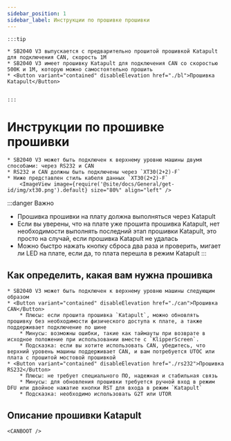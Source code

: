 ```yaml
---
sidebar_position: 1
sidebar_label: Инструкции по прошивке прошивки
---
```





    :::tip

    * SB2040 V3 выпускается с предварительно прошитой прошивкой Katapult для подключения CAN, скорость 1M
    * SB2040 V3 имеет прошивку Katapult для подключения CAN со скоростью 500K и 1M, которую можно самостоятельно прошить
    * <Button variant="contained" disableElevation href="./bl">Прошивка Katapult</Button>


    :::

# Инструкции по прошивке прошивки

    * SB2040 V3 может быть подключен к верхнему уровню машины двумя способами: через RS232 и CAN
    * RS232 и CAN должны быть подключены через `XT30(2+2)-F`
    * Ниже представлен стиль кабеля данных `XT30(2+2)-F`
        <ImageView image={require('@site/docs/General/get-id/img/xt30.png').default} size="80%" align="left" />

:::danger Важно
* Прошивка прошивки на плату должна выполняться через Katapult
* Если вы уверены, что на плате уже прошита прошивка Katapult, нет необходимости выполнять последний этап прошивки Katapult, это просто на случай, если прошивка Katapult не удалась
* Можно быстро нажать кнопку сброса два раза и проверить, мигает ли LED на плате, если да, то плата перешла в режим Katapult
:::

## Как определить, какая вам нужна прошивка

    * SB2040 V3 может быть подключен к верхнему уровню машины следующим образом
    * <Button variant="contained" disableElevation href="./can">Прошивка CAN</Button>
        * Плюсы: если прошита прошивка `Katapult`, можно обновлять прошивку без необходимости физического доступа к плате, а также поддерживает подключение по шине
        * Минусы: возможны ошибки, такие как таймауты при возврате в исходное положение при использовании вместе с `KlipperScreen`.
        * Подсказка: если вы хотите использовать CAN, убедитесь, что верхний уровень машины поддерживает CAN, и вам потребуется UTOC или плата с прошитой мостовой прошивкой
    * <Button variant="contained" disableElevation href="./rs232">Прошивка RS232</Button>
        * Плюсы: не требует специального ПО, надежная и стабильная связь
        * Минусы: для обновления прошивки требуется ручной вход в режим DFU или двойное нажатие кнопки RST для входа в режим `Katapult`
        * Подсказка: необходимо использовать G2T или UTOR

## Описание прошивки Katapult

    
    <CANBOOT />